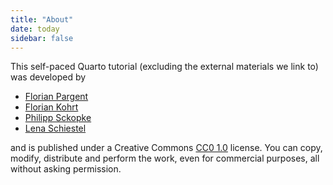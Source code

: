 ```yaml
---
title: "About"
date: today
sidebar: false
---
```


This self-paced Quarto tutorial (excluding the external materials we link to) was developed by

- [Florian Pargent](https://www.psy.lmu.de/pm/personen/lehrstuhlmitarbeiter/pargent/index.html)
- [Florian Kohrt](https://www.psy.lmu.de/pm/personen/lehrstuhlmitarbeiter/kohrt_florian/index.html)
- [Philipp Sckopke](https://www.psy.lmu.de/pm/personen/lehrstuhlmitarbeiter/sckopke/index.html)
- [Lena Schiestel](https://www.psy.lmu.de/pm/personen/lehrstuhlmitarbeiter/schiestel/index.html)

and is published under a Creative Commons [CC0 1.0](https://creativecommons.org/publicdomain/zero/1.0/) license.
You can copy, modify, distribute and perform the work, even for commercial purposes, all without asking permission.